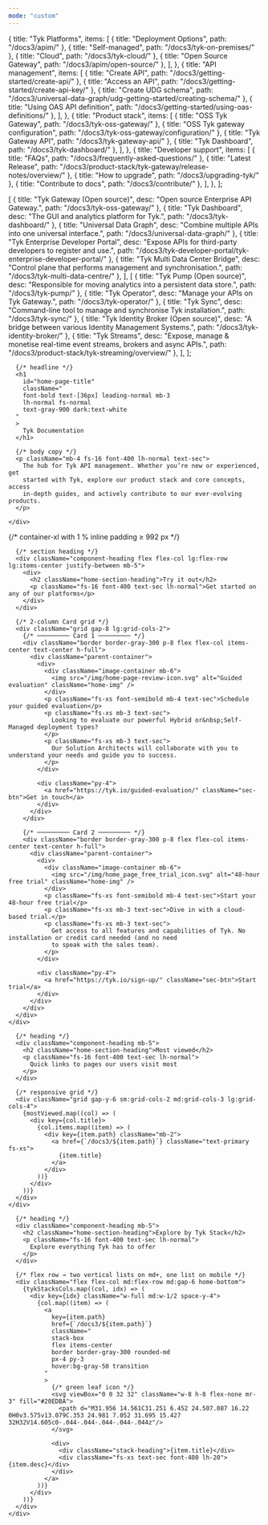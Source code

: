```yaml
---
mode: "custom"
---
```

  {
    title: "Tyk Platforms",
    items: [
      { title: "Deployment Options",            path: "/docs3/apim/" },
      { title: "Self-managed",                  path: "/docs3/tyk-on-premises/" },
      { title: "Cloud",                         path: "/docs3/tyk-cloud/" },
      { title: "Open Source Gateway",           path: "/docs3/apim/open-source/" },
    ],
  },
  {
    title: "API management",
    items: [
      { title: "Create API",                    path: "/docs3/getting-started/create-api/" },
      { title: "Access an API",                 path: "/docs3/getting-started/create-api-key/" },
      { title: "Create UDG schema",             path: "/docs3/universal-data-graph/udg-getting-started/creating-schema/" },
      { title: "Using OAS API definition",      path: "/docs3/getting-started/using-oas-definitions/" },
    ],
  },
  {
    title: "Product stack",
    items: [
      { title: "OSS Tyk Gateway",               path: "/docs3/tyk-oss-gateway/" },
      { title: "OSS Tyk gateway configuration", path: "/docs3/tyk-oss-gateway/configuration/" },
      { title: "Tyk Gateway API",               path: "/docs3/tyk-gateway-api/" },
      { title: "Tyk Dashboard",                 path: "/docs3/tyk-dashboard/" },
    ],
  },
  {
    title: "Developer support",
    items: [
      { title: "FAQs",                          path: "/docs3/frequently-asked-questions/" },
      { title: "Latest Release",                path: "/docs3/product-stack/tyk-gateway/release-notes/overview/" },
      { title: "How to upgrade",                path: "/docs3/upgrading-tyk/" },
      { title: "Contribute to docs",            path: "/docs3/contribute/" },
    ],
  },
];

  [
    { title: "Tyk Gateway (Open source)",          desc: "Open source Enterprise API Gateway.",                                         path: "/docs3/tyk-oss-gateway/" },
    { title: "Tyk Dashboard",                      desc: "The GUI and analytics platform for Tyk.",                                    path: "/docs3/tyk-dashboard/" },
    { title: "Universal Data Graph",               desc: "Combine multiple APIs into one universal interface.",                        path: "/docs3/universal-data-graph/" },
    { title: "Tyk Enterprise Developer Portal",    desc: "Expose APIs for third-party developers to register and use.",                path: "/docs3/tyk-developer-portal/tyk-enterprise-developer-portal/" },
    { title: "Tyk Multi Data Center Bridge",       desc: "Control plane that performs management and synchronisation.",                path: "/docs3/tyk-multi-data-centre/" },
  ],
  [
    { title: "Tyk Pump (Open source)",             desc: "Responsible for moving analytics into a persistent data store.",             path: "/docs3/tyk-pump/" },
    { title: "Tyk Operator",                       desc: "Manage your APIs on Tyk Gateway.",                                           path: "/docs3/tyk-operator/" },
    { title: "Tyk Sync",                           desc: "Command-line tool to manage and synchronise Tyk installation.",              path: "/docs3/tyk-sync/" },
    { title: "Tyk Identity Broker (Open source)",  desc: "A bridge between various Identity Management Systems.",                      path: "/docs3/tyk-identity-broker/" },
    { title: "Tyk Streams",                        desc: "Expose, manage & monetise real-time event streams, brokers and async APIs.", path: "/docs3/product-stack/tyk-streaming/overview/" },
  ],
];

<div className="home-container">

  <div className="banner border border-[#dee2e6]  overflow-hidden">
    <div className="max-w-7xl mx-auto px-4 lg:px-[1%] py-8 section-padding">

      {/* headline */}
      <h1
        id="home-page-title"
        className="
        font-bold text-[36px] leading-normal mb-3
        lh-normal fs-normal
        text-gray-900 dark:text-white
      "
      >
        Tyk Documentation
      </h1>

      {/* body copy */}
      <p className="mb-4 fs-16 font-400 lh-normal text-sec">
        The hub for Tyk API management. Whether you’re new or experienced, get
        started with Tyk, explore our product stack and core concepts, access
        in-depth guides, and actively contribute to our ever-evolving products.
      </p>

    </div>
  </div>
  <section className="home-section mt-10">
    {/* container-xl with 1 % inline padding ≥ 992 px */}
    <div className="max-w-7xl mx-auto px-4 lg:px-[1%]">

      {/* section heading */}
      <div className="component-heading flex flex-col lg:flex-row lg:items-center justify-between mb-5">
        <div>
          <h2 className="home-section-heading">Try it out</h2>
          <p className="fs-16 font-400 text-sec lh-normal">Get started on any of our platforms</p>
        </div>
      </div>

      {/* 2-column Card grid */}
      <div className="grid gap-8 lg:grid-cols-2">
        {/* ───────── Card 1 ───────── */}
        <div className="border border-gray-300 p-8 flex flex-col items-center text-center h-full">
          <div className="parent-container">
            <div>
              <div className="image-container mb-6">
                <img src="/img/home-page-review-icon.svg" alt="Guided evaluation" className="home-img" />
              </div>
              <p className="fs-xs font-semibold mb-4 text-sec">Schedule your guided evaluation</p>
              <p className="fs-xs mb-3 text-sec">
                Looking to evaluate our powerful Hybrid or&nbsp;Self-Managed deployment types?
              </p>
              <p className="fs-xs mb-3 text-sec">
                Our Solution Architects will collaborate with you to understand your needs and guide you to success.
              </p>
            </div>

            <div className="py-4">
              <a href="https://tyk.io/guided-evaluation/" className="sec-btn">Get in touch</a>
            </div>
          </div>
        </div>

        {/* ───────── Card 2 ───────── */}
        <div className="border border-gray-300 p-8 flex flex-col items-center text-center h-full">
          <div className="parent-container">
            <div>
              <div className="image-container mb-6">
                <img src="/img/home_page_free_trial_icon.svg" alt="48-hour free trial" className="home-img" />
              </div>
              <p className="fs-xs font-semibold mb-4 text-sec">Start your 48-hour free trial</p>
              <p className="fs-xs mb-3 text-sec">Dive in with a cloud-based trial.</p>
              <p className="fs-xs mb-3 text-sec">
                Get access to all features and capabilities of Tyk. No installation or credit card needed (and no need
                to speak with the sales team).
              </p>
            </div>

            <div className="py-4">
              <a href="https://tyk.io/sign-up/" className="sec-btn">Start trial</a>
            </div>
          </div>
        </div>
      </div>
    </div>
  </section>

  <section className="home-section mt-10">
    <div className="max-w-7xl mx-auto px-4 lg:px-[1%]">

      {/* heading */}
      <div className="component-heading mb-5">
        <h2 className="home-section-heading">Most viewed</h2>
        <p className="fs-16 font-400 text-sec lh-normal">
          Quick links to pages our users visit most
        </p>
      </div>

      {/* responsive grid */}
      <div className="grid gap-y-6 sm:grid-cols-2 md:grid-cols-3 lg:grid-cols-4">
        {mostViewed.map((col) => (
          <div key={col.title}>
            {col.items.map((item) => (
              <div key={item.path} className="mb-2">
                <a href={`/docs3/${item.path}`} className="text-primary fs-xs">
                  {item.title}
                </a>
              </div>
            ))}
          </div>
        ))}
      </div>
    </div>
  </section>

  <section className="home-section explore-section mt-10">
    <div className="max-w-7xl mx-auto px-4 lg:px-[1%]">

      {/* heading */}
      <div className="component-heading mb-5">
        <h2 className="home-section-heading">Explore by Tyk Stack</h2>
        <p className="fs-16 font-400 text-sec lh-normal">
          Explore everything Tyk has to offer
        </p>
      </div>

      {/* flex row → two vertical lists on md+, one list on mobile */}
      <div className="flex flex-col md:flex-row md:gap-6 home-bottom">
        {tykStacksCols.map((col, idx) => (
          <div key={idx} className="w-full md:w-1/2 space-y-4">
            {col.map((item) => (
              <a
                key={item.path}
                href={`/docs3/${item.path}`}
                className="
                stack-box
                flex items-center
                border border-gray-300 rounded-md
                px-4 py-3
                hover:bg-gray-50 transition
              "
              >
                {/* green leaf icon */}
                <svg viewBox="0 0 32 32" className="w-8 h-8 flex-none mr-3" fill="#20EDBA">
                  <path d="M31.956 14.561C31.251 6.452 24.507.087 16.22 0H0v3.575v13.079C.353 24.981 7.052 31.695 15.427 32H32V14.605c0-.044-.044-.044-.044-.044z"/>
                </svg>

                <div>
                  <div className="stack-heading">{item.title}</div>
                  <div className="fs-xs text-sec font-400 lh-20">{item.desc}</div>
                </div>
              </a>
            ))}
          </div>
        ))}
      </div>
    </div>
  </section>

  <Footer />

</div>

